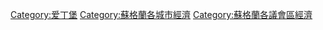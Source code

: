 {{Commons category|Economy of Edinburgh}}
{{Portal box|蘇格蘭|经济学}}
{{Cat main|愛丁堡經濟}}

[[Category:爱丁堡|Category:爱丁堡]]
[[Category:蘇格蘭各城市經濟|Category:蘇格蘭各城市經濟]]
[[Category:蘇格蘭各議會區經濟|Category:蘇格蘭各議會區經濟]]